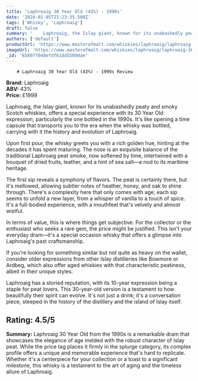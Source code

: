 ```yaml
---
title: 'Laphroaig 30 Year Old (43%) - 1990s'
date: '2024-02-05T21:23:35.500Z'
tags: ['Whisky', 'Laphroaig']
draft: false
summary: '    Laphroaig, the Islay giant, known for its unabashedly peaty and smoky Scotch whiskies, offers a special experience with its 30...'
authors: ['default']
productUrl: 'https://www.masterofmalt.com/whiskies/laphroaig/laphroaig-30-year-old-43-whisky/'
imageUrl: 'https://www.masterofmalt.com/whiskies/laphroaig/laphroaig-30-year-old-43-whisky.jpg'
_id: '65897f048efdf61dd5509dae'
---
```


        # Laphroaig 30 Year Old (43%) - 1990s Review

**Brand:** Laphroaig  
**ABV:** 43%  
**Price:** £1999

Laphroaig, the Islay giant, known for its unabashedly peaty and smoky Scotch whiskies, offers a special experience with its 30 Year Old expression, particularly the one bottled in the 1990s. It's like opening a time capsule that transports you to the era when the whisky was bottled, carrying with it the history and evolution of Laphroaig.

Upon first pour, the whisky greets you with a rich golden hue, hinting at the decades it has spent maturing. The nose is an exquisite balance of the traditional Laphroaig peat smoke, now softened by time, intertwined with a bouquet of dried fruits, leather, and a hint of sea salt—a nod to its maritime heritage.

The first sip reveals a symphony of flavors. The peat is certainly there, but it's mellowed, allowing subtler notes of heather, honey, and oak to shine through. There's a complexity here that only comes with age; each sip seems to unfold a new layer, from a whisper of vanilla to a touch of spice. It's a full-bodied experience, with a mouthfeel that's velvety and almost wistful.

In terms of value, this is where things get subjective. For the collector or the enthusiast who seeks a rare gem, the price might be justified. This isn't your everyday dram—it's a special occasion whisky that offers a glimpse into Laphroaig's past craftsmanship.

If you're looking for something similar but not quite as heavy on the wallet, consider older expressions from other Islay distilleries like Bowmore or Ardbeg, which also offer aged whiskies with that characteristic peatiness, albeit in their unique styles.

Laphroaig has a storied reputation, with its 10-year expression being a staple for peat lovers. This 30-year-old version is a testament to how beautifully their spirit can evolve. It's not just a drink; it's a conversation piece, steeped in the history of the distillery and the island of Islay itself.

## Rating: 4.5/5

**Summary:** Laphroaig 30 Year Old from the 1990s is a remarkable dram that showcases the elegance of age melded with the robust character of Islay peat. While the price tag places it firmly in the splurge category, its complex profile offers a unique and memorable experience that's hard to replicate. Whether it's a centerpiece for your collection or a toast to a significant milestone, this whisky is a testament to the art of aging and the timeless allure of Laphroaig.

